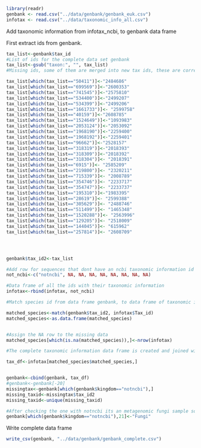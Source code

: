 
```r
library(readr)
genbank <- read.csv("../data/genbank/genbank_euk.csv")
infotax <- read.csv("../data/taxonomic_info_all.csv")
```



Add taxonomic information from infotax_ncbi, to genbank data frame

First extract ids from genbank. 

```r


tax_list<-genbank$tax_id
#List of ids for the complete data set genbank
tax_list<-gsub("taxon:", "", tax_list)
#Missing ids, some of them are merged into new tax ids, these are corrected and then if still missing looked up manually

tax_list[which(tax_list=="50411")]<-"2484686"
tax_list[which(tax_list=="699569")]<-"2600353"
tax_list[which(tax_list=="741545")]<-"2575810"
tax_list[which(tax_list=="534400")]<-"2499207"
tax_list[which(tax_list=="534399")]<-"2499206"
tax_list[which(tax_list=="1661733")]<- "2599758"
tax_list[which(tax_list=="40159")]<-"2608785"
tax_list[which(tax_list=="1524649")]<-"1093983"
tax_list[which(tax_list=="2053124")]<-"2053092"
tax_list[which(tax_list=="1968190")]<-"2259400"
tax_list[which(tax_list=="1968192")]<-"2259401"
tax_list[which(tax_list=="96662")]<-"2528157"
tax_list[which(tax_list=="318319")]<-"2018393"
tax_list[which(tax_list=="318309")]<-"2018392"
tax_list[which(tax_list=="318304")]<- "2018391"
tax_list[which(tax_list=="6915")]<- "2585209"
tax_list[which(tax_list=="219800")]<- "2320211"
tax_list[which(tax_list=="715339")]<- "2008789"
tax_list[which(tax_list=="354746")]<- "2233717"
tax_list[which(tax_list=="354747")]<- "2233737"
tax_list[which(tax_list=="195310")]<-"1983395"
tax_list[which(tax_list=="28619")]<- "2599388"
tax_list[which(tax_list=="305629")]<- "2488746"
tax_list[which(tax_list=="511499")]<- "1465348"
tax_list[which(tax_list=="1520288")]<- "2563996"
tax_list[which(tax_list=="129205")]<- "2518009"
tax_list[which(tax_list=="144045")]<- "615962"
tax_list[which(tax_list=="257814")]<- "2608709"




genbank$tax_id2<-tax_list


```
    
  



```r
#Add row for sequences that dont have an ncbi taxonomic information id
not_ncbi<-c("notncbi", NA, NA, NA, NA, NA, NA, NA, NA)

#Data frame of all the ids with their taxonomic information
infotax<-rbind(infotax, not_ncbi)

#Match species id from data frame genbank, to data frame of taxonomic information

matched_species<-match(genbank$tax_id2, infotax$Tax_id)
matched_species<-as.data.frame(matched_species)


#Assign the NA row to the missing data 
matched_species[which(is.na(matched_species)),]<-nrow(infotax)

#The complete taxonomic information data frame is created and joined with the genbank preexisting columns

tax_df<-infotax[matched_species$matched_species,]


genbank<-cbind(genbank, tax_df)
#genbank<-genbank[-20]
missingtax<-genbank[which(genbank$kingdom=="notncbi"),]
missing_taxid<-missingtax$tax_id2
missing_taxid<-unique(missing_taxid)

#After checking the one with notncbi its an metagenomic fungi sample so the kingdom was manually added
genbank[which(genbank$kingdom=="notncbi"),21]<-"Fungi"
```


Write complete data frame

```r
write_csv(genbank, "../data/genbank/genbank_complete.csv")

```

